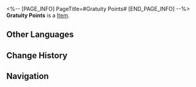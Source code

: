 <%-- [PAGE_INFO]
PageTitle=#Gratuity Points#
[END_PAGE_INFO] --%>
{{Item Infobox
|id          = 270002
|image       = Item Gratuity Points.png
|type        = 
|invCategory = Other Materials
|rarity      = 4
|effect      = Points gifted by viewers in Ghostly Grove. They can be used to redeem rewards from the subscription plan.
|description = "How would you evaluate the commercialization of Ghostly Grove?" "Please don't worry, Ghostly Grove may disappear in the future, but it will never lose its essence."
|source1     = [[Obtained by completing investigation requests from the Ghostly Grove]]
|source2     = [[Obtained by completing Exorcismal Chronicle challenges]]
|source3     = [[Obtained by replying to threads or comments on the Ghostly Grove]]
}}
'''Gratuity Points''' is a [[Item]].

==Other Languages==
{{Other Languages
|en   = Gratuity Points
|zhs  = 打赏积分
|zht  = 打賞積分
|ja   = 投げ銭
|ko   = 후원 포인트
|es   = Puntos de gratificación
|fr   = Points de récompense
|ru   = Донаты
|th   = คะแนนโบนัส
|vi   = Điểm Thưởng
|de   = Prämienpunkte
|id   = Poin Penghargaan
|pt   = Pontos de Cortesia
}}

==Change History==
{{Change History|1.5}}

==Navigation==
{{Synthesis Material Navbox}}